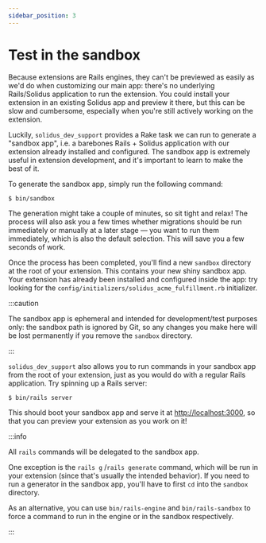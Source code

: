 ```yaml
---
sidebar_position: 3
---
```


# Test in the sandbox

Because extensions are Rails engines, they can't be previewed as easily as we'd do when customizing
our main app: there's no underlying Rails/Solidus application to run the extension. You could
install your extension in an existing Solidus app and preview it there, but this can be slow and
cumbersome, especially when you're still actively working on the extension.

Luckily, `solidus_dev_support` provides a Rake task we can run to generate a "sandbox app", i.e. a
barebones Rails + Solidus application with our extension already installed and configured. The
sandbox app is extremely useful in extension development, and it's important to learn to make the
best of it.

To generate the sandbox app, simply run the following command:

```
$ bin/sandbox
```

The generation might take a couple of minutes, so sit tight and relax! The process will also ask you
a few times whether migrations should be run immediately or manually at a later stage — you want to
run them immediately, which is also the default selection. This will save you a few seconds of work.

Once the process has been completed, you'll find a new `sandbox` directory at the root of your
extension. This contains your new shiny sandbox app. Your extension has already been installed and
configured inside the app: try looking for the `config/initializers/solidus_acme_fulfillment.rb`
initializer.

:::caution

The sandbox app is ephemeral and intended for development/test purposes only: the sandbox path is
ignored by Git, so any changes you make here will be lost permanently if you remove the `sandbox`
directory.

:::

`solidus_dev_support` also allows you to run commands in your sandbox app from the root of your
extension, just as you would do with a regular Rails application. Try spinning up a Rails server:

```
$ bin/rails server
```

This should boot your sandbox app and serve it at [http://localhost:3000](http://localhost:3000), so
that you can preview your extension as you work on it!

:::info

All `rails` commands will be delegated to the sandbox app.

One exception is the `rails g` /`rails generate` command, which will be run in your extension (since
that's usually the intended behavior). If you need to run a generator in the sandbox app, you'll
have to first `cd` into the `sandbox` directory.

As an alternative, you can use `bin/rails-engine` and `bin/rails-sandbox` to force a command to run
in the engine or in the sandbox respectively.

:::
